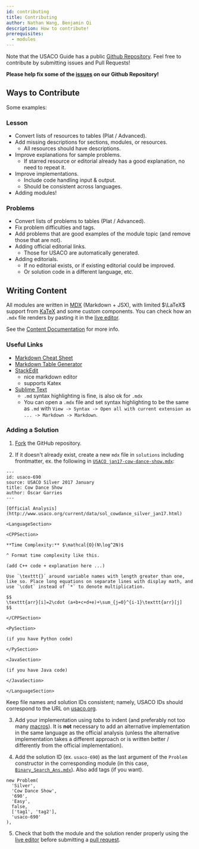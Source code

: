 ```yaml
---
id: contributing
title: Contributing
author: Nathan Wang, Benjamin Qi
description: How to contribute!
prerequisites:
  - modules
---
```


Note that the USACO Guide has a public [Github Repository](https://github.com/cpinitiative/usaco-guide). Feel free to contribute by submitting issues and Pull Requests!

**Please help fix some of the [issues](https://github.com/cpinitiative/usaco-guide/issues) on our Github Repository!**

<!-- 
If you're interested in joining the team, please fill out this [Google form](https://docs.google.com/forms/d/e/1FAIpQLSew7yq-8osY-IAxHRXX0_g-C747t7778aDuz-Crz6f77AuABA/viewform?usp=sf_link). -->

<!-- Please use the "Contact Us" form to get started and mention **what specifically you intend to contribute**.  -->

## Ways to Contribute

Some examples:

### Lesson

- Convert lists of resources to tables (Plat / Advanced).
- Add missing descriptions for sections, modules, or resources.
  - All resources should have descriptions.
- Improve explanations for sample problems.
  - If starred resource or editorial already has a good explanation, no need to repeat it.
- Improve implementations.
  - Include code handling input & output.
  - Should be consistent across languages.
- Adding modules!

### Problems

- Convert lists of problems to tables (Plat / Advanced).
- Fix problem difficulties and tags.
- Add problems that are good examples of the module topic (and remove those that are not).
- Adding official editorial links.
  - Those for USACO are automatically generated.
- Adding editorials.
  - If no editorial exists, or if existing editorial could be improved.
  - Or solution code in a different language, etc.

<!-- - Don't link CF if it's already included in "Contest Materials." -->

## Writing Content

All modules are written in [MDX](https://mdxjs.com/) (Markdown + JSX), with limited $\LaTeX$ support from [KaTeX](https://katex.org/) and some custom components. You can check how an `.mdx` file renders by pasting it in the [live editor](/liveupdate).

See the [Content Documentation](https://github.com/cpinitiative/usaco-guide/blob/master/docs/Content%20Documentation.md) for more info.

### Useful Links

- [Markdown Cheat Sheet](https://www.markdownguide.org/cheat-sheet/)
- [Markdown Table Generator](https://www.tablesgenerator.com/markdown_tables)
- [StackEdit](https://stackedit.io/)
  - nice markdown editor
  - supports Katex
- [Sublime Text](https://www.sublimetext.com/)
  - `.md` syntax highlighting is fine, is also ok for `.mdx`
  - You can open a `.mdx` file and set syntax highlighting to be the same as `.md` with `View -> Syntax -> Open all with current extension as ... -> Markdown -> Markdown`.

### Adding a Solution

1. [Fork](https://docs.github.com/en/free-pro-team@latest/desktop/contributing-and-collaborating-using-github-desktop/cloning-and-forking-repositories-from-github-desktop) the GitHub repository. 

2. If it doesn't already exist, create a new `mdx` file in `solutions` including frontmatter, ex. the following in [`USACO jan17-cow-dance-show.mdx`](https://github.com/cpinitiative/usaco-guide/blob/master/solutions/USACO%20jan17-cow-dance-show.mdx):

  ``` 
  ---
  id: usaco-690
  source: USACO Silver 2017 January
  title: Cow Dance Show
  author: Óscar Garries
  ---

  [Official Analysis](http://www.usaco.org/current/data/sol_cowdance_silver_jan17.html)

  <LanguageSection>

  <CPPSection>

  **Time Complexity:** $\mathcal{O}(N\log^2N)$

  ^ Format time complexity like this.

  (add C++ code + explanation here ...)

  Use `\texttt{}` around variable names with length greater than one, like so. Place long equations on separate lines with display math, and use `\cdot` instead of `*` to denote multiplication.

  $$
  \texttt{arr}[i]=2\cdot (a+b+c+d+e)+\sum_{j=0}^{i-1}\texttt{arr}[j]
  $$

  </CPPSection>

  <PySection>

  (if you have Python code)

  </PySection>

  <JavaSection>
  
  (if you have Java code)

  </JavaSection>

  </LanguageSection>
  ```

  Keep file names and solution IDs consistent; namely, USACO IDs should correspond to the URL on [usaco.org](http://www.usaco.org/index.php?page=viewproblem2&cpid=690). 

3. Add your implementation using *tabs* to indent (and preferably not too many [macros](/general/generic?lang=cpp#macros)). It is **not** necessary to add an alternative implementation in the same language as the official analysis (unless the alternative implementation takes a different approach or is written better / differently from the official implementation).

4. Add the solution ID (ex. `usaco-690`) as the last argument of the `Problem` constructor in the corresponding module (in this case, [`Binary_Search_Ans.mdx`](https://github.com/cpinitiative/usaco-guide/blob/master/content/3_Silver/Binary_Search_Ans.mdx)). Also add tags (if you want).

  ```
  new Problem(
    'Silver',
    'Cow Dance Show',
    '690',
    'Easy',
    false,
    ['tag1', 'tag2'],
    'usaco-690'
  ),
  ```

5. Check that both the module and the solution render properly using the [live editor](/liveupdate/) before submitting a [pull request](https://docs.github.com/en/free-pro-team@latest/github/collaborating-with-issues-and-pull-requests/about-pull-requests).